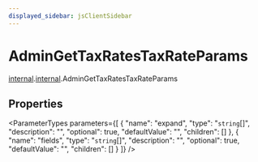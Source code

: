 ```yaml
---
displayed_sidebar: jsClientSidebar
---
```



# AdminGetTaxRatesTaxRateParams

[internal](../../admin_discounts/modules/admin_discounts.internal.mdx).[internal](../modules/admin_discounts.internal.internal.mdx).AdminGetTaxRatesTaxRateParams

## Properties

<ParameterTypes parameters={[
  {
    "name": "expand",
    "type": "`string`[]",
    "description": "",
    "optional": true,
    "defaultValue": "",
    "children": []
  },
  {
    "name": "fields",
    "type": "`string`[]",
    "description": "",
    "optional": true,
    "defaultValue": "",
    "children": []
  }
]} />
